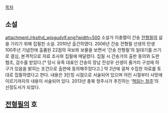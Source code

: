 [[목차]]
== 소설 ==
attachment:/rksthd_wjsgudvlf.png?width=500
소설가 이충렬이 간송 [[전형필]]의 삶을 기리기 위해 집필한 소설. 2010년 출간하였다. 2006년 간송 전형필 선생의 탄생 100주년 기념전에 출품된 22점의 국보와 보물을 보면서 ‘간송 전형필’의 일대기를 쓰기로 결심, 본격적으로 자료 조사와 집필에 매달렸다. 집필 시 간송가의 출판 동의와 도판 협조, 감수를 받았다.[* 당시 유족 대표인 간송의 장남 전성우 선생이 줄거리 구성에 허구가 있음을 밝히는 조건으로 출판에 동의해주었다고.] 약 2년에 걸쳐 수집한 자료를 토대로 집필하였다고 한다.
내용은 3인칭 시점으로 서술되어 있으며 어린 시절부터 사망에 이르기까지의 내용이 서술되어 있다.
2013년 충북 청주시가 추진하는 ‘[[책읽는 청주]]’의 선정도서가 되었다. 
== [[전형필]]의 호 ==

